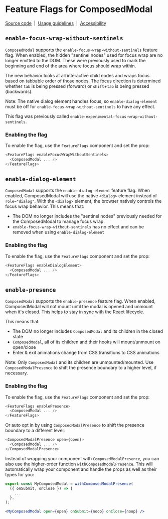 
<Meta title="Components/ComposedModal/Feature Flags" name="Flag details" />

# Feature Flags for ComposedModal

[Source code](https://github.com/carbon-design-system/carbon/tree/main/packages/react/src/components/ComposedModal)
&nbsp;|&nbsp;
[Usage guidelines](https://www.carbondesignsystem.com/components/modal/usage)
&nbsp;|&nbsp;
[Accessibility](https://www.carbondesignsystem.com/components/modal/accessibility)

## `enable-focus-wrap-without-sentinels`

`ComposedModal` supports the `enable-focus-wrap-without-sentinels` feature flag.
When enabled, the hidden "sentinel nodes" used for focus wrap are no longer
emitted to the DOM. These were previously used to mark the beginning and end of
the area where focus should wrap within.

The new behavior looks at all interactive child nodes and wraps focus based on
tabbable order of those nodes. The focus direction is determined whether `tab`
is being pressed (forward) or `shift`+`tab` is being pressed (backwards).

Note: The native dialog element handles focus, so `enable-dialog-element` must
be off for `enable-focus-wrap-without-sentinels` to have any effect.

This flag was previously called
`enable-experimental-focus-wrap-without-sentinels`.

### Enabling the flag

To enable the flag, use the `FeatureFlags` component and set the prop:

```js
<FeatureFlags enableFocusWrapWithoutSentinels>
  <ComposedModal ... />
</FeatureFlags>
```

## `enable-dialog-element`

`ComposedModal` supports the `enable-dialog-element` feature flag. When enabled,
ComposedModal will use the native `<dialog>` element instead of `role="dialog"`.
With the `<dialog>` element, the browser natively controls the focus wrap
behavior. This means that:

- The DOM no longer includes the "sentinel nodes" previously needed for the
  ComposedModal to manage focus wrap.
- `enable-focus-wrap-without-sentinels` has no effect and can be removed when
  using `enable-dialog-element`

### Enabling the flag

To enable the flag, use the `FeatureFlags` component and set the prop:

```js
<FeatureFlags enableDialogElement>
  <ComposedModal ... />
</FeatureFlags>
```

## `enable-presence`

`ComposedModal` supports the `enable-presence` feature flag. When enabled,
ComposedModal will not mount until the modal is opened and unmount when it's
closed. This helps to stay in sync with the React lifecycle.

This means that:

- The DOM no longer includes `ComposedModal` and its children in the closed
  state
- `ComposedModal`, all of its children and their hooks will mount/unmount on
  open/close
- Enter & exit animations change from CSS transitions to CSS animations

Note: Only `ComposedModal` and its children are unmounted/mounted. Use
`ComposedModalPresence` to shift the presence boundary to a higher level, if
necessary.

### Enabling the flag

To enable the flag, use the `FeatureFlags` component and set the prop:

```js
<FeatureFlags enablePresence>
  <ComposedModal ... />
</FeatureFlags>
```

Or auto opt in by using `ComposedModalPresence` to shift the presence boundary
to a different level:

```js
<ComposedModalPresence open={open}>
  <ComposedModal ... />
</ComposedModalPresence>
```

Instead of wrapping your component with `ComposedModalPresence`, you can also use the higher-order function `withComposedModalPresence`.
This will automatically wrap your component and handle the props as well as their types for you:

```jsx
export const MyComposedModal = withComposedModalPresence(
  ({ onSubmit, onClose }) => {
    ...
  },
);

<MyComposedModal open={open} onSubmit={noop} onClose={noop} />
```
